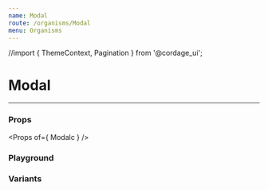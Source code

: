```yaml
---
name: Modal
route: /organisms/Modal
menu: Organisms
---
```


//import { ThemeContext, Pagination } from '@cordage_ui';


# Modal

---

### Props

<Props of={ Modalc } />

### Playground

### Variants

<Modalc
  buttonText='Success'
  header='Invitation sent'
  variant='success'
  info='We have sent an invitation with an expiration date of 3 Days. Please inform your users and have them
  check their emails. In case they don’t receive a message ask them to check their spam folder. This action
  make take up to 5 minutes.'
/>

<Modalc
  buttonText='Error'
  header='Invitation sent'
  variant='success'
  info='We have sent an invitation with an expiration date of 3 Days. Please inform your users and have them
  check their emails. In case they don’t receive a message ask them to check their spam folder. This action
  make take up to 5 minutes.'
/>

<Modalc
  buttonText='Confirm'
  header='Invitation sent'
  variant='success'
  info='We have sent an invitation with an expiration date of 3 Days. Please inform your users and have them
  check their emails. In case they don’t receive a message ask them to check their spam folder. This action
  make take up to 5 minutes.'
/>

<Modalc
  buttonText='Danger'
  header='Invitation sent'
  variant='danger'
  info='We have sent an invitation with an expiration date of 3 Days. Please inform your users and have them
  check their emails. In case they don’t receive a message ask them to check their spam folder. This action
  make take up to 5 minutes.'
/>


